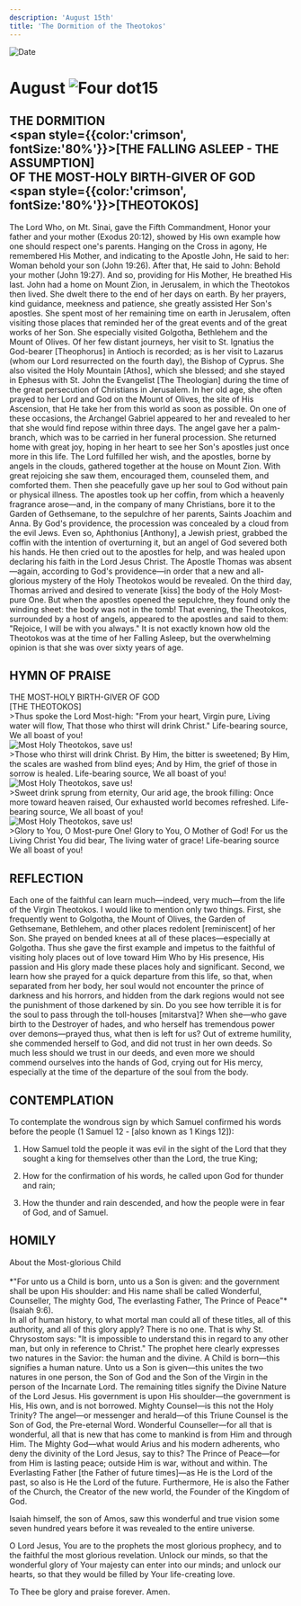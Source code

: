 ```yaml
---
description: 'August 15th'
title: 'The Dormition of the Theotokos'
---
```


<CustomPaginator />
<RunningHead />

<Image src="/title-imprint.png" height={68} width={50} alt="Date" className="title-imprint"/>

# <div id="date">August <Image className="four-dot" src="/four-dot.png" height={15} width={15} alt="Four dot" />15</div>

## THE DORMITION <br /><span style={{color:'crimson', fontSize:'80%'}}>[THE FALLING ASLEEP - THE ASSUMPTION]</span><br />OF THE MOST-HOLY BIRTH-GIVER OF GOD <br /><span style={{color:'crimson', fontSize:'80%'}}>[THEOTOKOS]</span>

The Lord Who, on Mt. Sinai, gave the Fifth Commandment, Honor your father and your mother (Exodus 20:12), showed by His own example how one should respect one's parents. Hanging on the Cross in agony, He remembered His Mother, and indicating to the Apostle John, He said to her: Woman behold your son (John 19:26). After that, He said to John: Behold your mother (John 19:27). And so, providing for His Mother, He breathed His last. John had a home on Mount Zion, in Jerusalem, in which the Theotokos then lived. She dwelt there to the end of her days on earth. By her prayers, kind guidance, meekness and patience, she greatly assisted Her Son's apostles. She spent most of her remaining time on earth in Jerusalem, often visiting those places that reminded her of the great events and of the great works of her Son. She especially visited Golgotha, Bethlehem and the Mount of Olives. Of her few distant journeys, her visit to St. Ignatius the God-bearer [Theophorus] in Antioch is recorded; as is her visit to Lazarus (whom our Lord resurrected on the fourth day), the Bishop of Cyprus. She also visited the Holy Mountain [Athos], which she blessed; and she stayed in Ephesus with St. John the Evangelist [The Theologian] during the time of the great persecution of Christians in Jerusalem. In her old age, she often prayed to her Lord and God on the Mount of Olives, the site of His Ascension, that He take her from this world as soon as possible. On one of these occasions, the Archangel Gabriel appeared to her and revealed to her that she would find repose within three days. The angel gave her a palm-branch, which was to be carried in her funeral procession. She returned home with great joy, hoping in her heart to see her Son's apostles just once more in this life. The Lord fulfilled her wish, and the apostles, borne by angels in the clouds, gathered together at the house on Mount Zion. With great rejoicing she saw them, encouraged them, counseled them, and comforted them. Then she peacefully gave up her soul to God without pain or physical illness. The apostles took up her coffin, from which a heavenly fragrance arose—and, in the company of many Christians, bore it to the Garden of Gethsemane, to the sepulchre of her parents, Saints Joachim and Anna. By God's providence, the procession was concealed by a cloud from the evil Jews. Even so, Aphthonius [Anthony], a Jewish priest, grabbed the coffin with the intention of overturning it, but an angel of God severed both his hands. He then cried out to the apostles for help, and was healed upon declaring his faith in the Lord Jesus Christ. The Apostle Thomas was absent—again, according to God's providence—in order that a new and all-glorious mystery of the Holy Theotokos would be revealed. On the third day, Thomas arrived and desired to venerate [kiss] the body of the Holy Most-pure One. But when the apostles opened the sepulchre, they found only the winding sheet: the body was not in the tomb! That evening, the Theotokos, surrounded by a host of angels, appeared to the apostles and said to them: "Rejoice, I will be with you always." It is not exactly known how old the Theotokos was at the time of her Falling Asleep, but the overwhelming opinion is that she was over sixty years of age.

## HYMN OF PRAISE
<div style={{textAlign:'center', color:'crimson', fontWeight:'bold'}}>
THE MOST-HOLY BIRTH-GIVER OF GOD<br/>[THE THEOTOKOS]
</div>
>Thus spoke the Lord Most-high:  
"From your heart, Virgin pure,  
Living water will flow,  
That those who thirst will drink Christ."  
Life-bearing source,  
We all boast of you!  
<div style={{marginLeft: '10rem', marginTop:'1rem', maxWidth: '2rem'}}><Image className="four-dot" src="/four-dot.png" height={15} width={15} alt="Most Holy Theotokos, save us!" /></div>
>Those who thirst will drink Christ.  
By Him, the bitter is sweetened;  
By Him, the scales are washed from blind eyes;  
And by Him, the grief of those in sorrow is healed.  
Life-bearing source,  
We all boast of you!  
<div style={{marginLeft: '10rem', marginTop:'1rem', maxWidth: '2rem'}}><Image className="four-dot" src="/four-dot.png" height={15} width={15} alt="Most Holy Theotokos, save us!" /></div>
>Sweet drink sprung from eternity,  
Our arid age, the brook filling:  
Once more toward heaven raised,  
Our  exhausted world becomes refreshed.  
Life-bearing source,  
We all boast of you!  
<div style={{marginLeft: '10rem', marginTop:'1rem', maxWidth: '2rem'}}><Image className="four-dot" src="/four-dot.png" height={15} width={15} alt="Most Holy Theotokos, save us!" /></div>
>Glory to You, O Most-pure One!  
Glory to You, O Mother of God!  
For us the Living Christ You did bear,  
The living water of grace!  
Life-bearing source  
We all boast of you!  


## REFLECTION

Each one of the faithful can learn much—indeed, very much—from the life of the Virgin Theotokos. I would like to mention only two things. First, she frequently went to Golgotha, the Mount of Olives, the Garden of Gethsemane, Bethlehem, and other places redolent [reminiscent] of her Son. She prayed on bended knees at all of these places—especially at Golgotha. Thus she gave the first example and impetus to the faithful of visiting holy places out of love toward Him Who by His presence, His passion and His glory made these places holy and significant. Second, we learn how she prayed for a quick departure from this life, so that, when separated from her body, her soul would not encounter the prince of darkness and his horrors, and hidden from the dark regions would not see the punishment of those darkened by sin. Do you see how terrible it is for the soul to pass through the toll-houses [mitarstva]? When she—who gave birth to the Destroyer of hades, and who herself has tremendous power over demons—prayed thus, what then is left for us? Out of extreme humility, she commended herself to God, and did not trust in her own deeds. So much less should we trust in our deeds, and even more we should commend ourselves into the hands of God, crying out for His mercy, especially at the time of the departure of the soul from the body.


## CONTEMPLATION

To contemplate the wondrous sign by which Samuel confirmed his words before the people (1 Samuel 12 - [also known as 1 Kings 12]):

1. How Samuel told the people it was evil in the sight of the Lord that they sought a king for themselves other than the Lord, the true King;

2. How for the confirmation of his words, he called upon God for thunder and rain;

3. How the thunder and rain descended, and how the people were in fear of God, and of Samuel.


## HOMILY
<div style={{textAlign:'center', color:'crimson', fontWeight:'bold'}}>
About the Most-glorious Child
</div>
<br />
<div style={{textAlign:'right'}}>
*"For unto us a Child is born, unto us a Son is given: and the government shall be upon His shoulder: and His name shall be called Wonderful, Counseller, The mighty God, The everlasting Father, The Prince of Peace"* (Isaiah 9:6).
</div>
In all of human history, to what mortal man could all of these titles, all of this authority, and all of this glory apply? There is no one. That is why St. Chrysostom says: "It is impossible to understand this in regard to any other man, but only in reference to Christ." The prophet here clearly expresses two natures in the Savior: the human and the divine. A Child is born—this signifies a human nature. Unto us a Son is given—this unites the two natures in one person, the Son of God and the Son of the Virgin in the person of the Incarnate Lord. The remaining titles signify the Divine Nature of the Lord Jesus. His government is upon His shoulder—the government is His, His own, and is not borrowed. Mighty Counsel—is this not the Holy Trinity? The angel—or messenger and herald—of this Triune Counsel is the Son of God, the Pre-eternal Word. Wonderful Counseller—for all that is wonderful, all that is new that has come to mankind is from Him and through Him.  The Mighty God—what would Arius and his modern adherents, who deny the divinity of the Lord Jesus, say to this? The Prince of Peace—for from Him is lasting peace; outside Him is war, without and within. The Everlasting Father [the Father of future times]—as He is the Lord of the past, so also is He the Lord of the future. Furthermore, He is also the Father of the Church, the Creator of the new world, the Founder of the Kingdom of God.

Isaiah himself, the son of Amos, saw this wonderful and true vision some seven hundred years before it was revealed to the entire universe.

O Lord Jesus, You are to the prophets the most glorious prophecy, and to the faithful the most glorious revelation. Unlock our minds, so that the wonderful glory of Your majesty can enter into our minds; and unlock our hearts, so that they would be filled by Your life-creating love.

To Thee be glory and praise forever. Amen.
